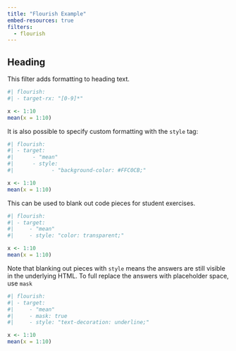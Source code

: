 ```yaml
---
title: "Flourish Example"
embed-resources: true
filters:
  - flourish
---
```


## Heading

This filter adds formatting to heading text.

```r
#| flourish:
#| - target-rx: "[0-9]*"

x <- 1:10
mean(x = 1:10)
```

It is also possible to specify custom formatting with the `style` tag:

```r
#| flourish:
#| - target:
#|      - "mean"
#|      - style:
#|            - "background-color: #FFC0CB;"

x <- 1:10
mean(x = 1:10)
```

This can be used to blank out code pieces for student exercises.

```r
#| flourish:
#| - target:
#|     - "mean"
#|     - style: "color: transparent;"

x <- 1:10
mean(x = 1:10)
```



Note that blanking out pieces with `style` means the answers are still visible in the underlying HTML.  To full replace the answers with placeholder space, use `mask`

```r
#| flourish:
#| - target:
#|     - "mean"
#|     - mask: true
#|     - style: "text-decoration: underline;"

x <- 1:10
mean(x = 1:10)
```
